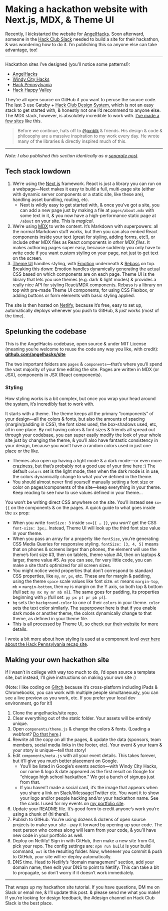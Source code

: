 
# Making a hackathon website with Next.js, MDX, & Theme UI

Recently, I kickstarted the website for [AngelHacks](https://angelhacks.org). Soon afterward, someone in the [Hack Club Slack](https://hackclub.com/community/) needed to build a site for their hackathon, & was wondering how to do it. I’m publishing this so anyone else can take advantage, too!

***

Hackathon sites I’ve designed (you’ll notice some patterns!):

<LinkList>

- [AngelHacks](https://angelhacks.org)
- [Windy City Hacks](https://windyhacks.com)
- [Hack Pennsylvania](https://2019.hackpenn.com)
- [Hack Happy Valley](https://hackhappyvalley.com)

</LinkList>

They’re all open source on GitHub if you want to peruse the source code. The last 3 use Gatsby + [Hack Club Design System](https://design.hackclub.com), which is not an easy stack to get started with, & honestly not one I’d recommend to anyone else. The MDX stack, however, is absolutely incredible to work with. [I’ve made a few sites](https://notebook.lachlanjc.me/2019-09-06_my_websites_look_the_same/) like this.

> Before we continue, hats off to [@jxnblk](https://jxnblk.com) & friends. His design & code & philosophy are a massive inspiration to my work every day. He wrote many of the libraries & directly inspired much of this.

***

*Note: I also published this section identically as a [separate post](https://notebook.lachlanjc.me/2019-09-06_explaining_next_mdx_theme_ui/).*

## Tech stack lowdown

1. We’re using the [Next.js](https://nextjs.org/) framework. React is just a library you can run on a webpage—Next makes it easy to build a full, multi-page site (either with dynamic server components or a static site, like these are), handling asset bundling, routing, etc.
	  - Next is wildly easy to get started with, & once you’ve got a site, you can add a new page just by making a file at `pages/about.mdx` with some text in it, & you now have a high-performance static page at `/about` on your site. This is *magical*.
2. We’re using [MDX](https://mdxjs.com) to write content. It’s Markdown with superpowers: all the normal Markdown stuff works, but then you can also embed React components inside your text (great for styling, adding forms, etc!), or include other MDX files as React components *in other MDX files*. It makes authoring pages super easy, because suddenly you only have to write code if you want custom styling on your page, not just to get text on the screen.
3. [Theme UI](https://theme-ui.com) handles styling, with [Emotion](https://emotion.sh) underneath & [Rebass](https://rebassjs.org) on top. Breaking this down: Emotion handles dynamically generating the actual CSS based on which components are on each page. Theme UI is the library that lets you use themes (e.g. dark & light modes) & provides a really nice API for styling React/MDX components. Rebass is a library on top with pre-made Theme UI components, for using CSS Flexbox, or adding buttons or form elements with basic styling applied.

The site is then hosted on [Netlify](https://netlify.com), because it’s free, easy to set up, automatically deploys whenever you push to GitHub, & *just works* (most of the time).

## Spelunking the codebase

This is the AngelHacks codebase, open source & under MIT License (meaning you’re welcome to reuse the code any way you like, with credit): [**github.com/angelhacks/site**](https://github.com/angelhacks/site)

The two important folders are `pages` & `components`—that’s where you’ll spend the vast majority of your time editing the site. Pages are written in MDX (or JSX), components in JSX (React components).

### Styling

How styling works is a bit complex, but once you wrap your head around the system, it’s incredibly fast to work with.

It starts with a theme. The theme keeps all the primary “components” of your design—all the colors & fonts, but also the amounts of spacing (margin/padding in CSS), the font sizes used, the box-shadows used, etc, all in one place. By not having colors & font sizes & friends all spread out through your codebase, you can super easily modify the look of your whole site just by changing the theme, & you’ll also have fantastic consistency in your design, because you won’t have a random colors used in just one place or the like.

- Themes also open up having a light mode & a dark mode—or even more craziness, but that’s probably not a good use of your time here :) The default `colors` set is the light mode, then when the dark mode is in use, the colors dynamically change to what you’ve defined in the theme.
- You should almost never find yourself manually setting a font size or color on pages/components of the site—keep everything in your theme. Keep reading to see how to use values defined in your theme…

You won’t be writing direct CSS anywhere on the site. You’ll instead see `sx={{` on the components & on the pages. A quick guide to what goes inside the `sx` prop:

- When you write `fontSize: 3` inside `sx={{ … }}`, you *won’t* get the CSS `font-size: 3px;`. Instead, Theme UI will look up the third font size value in your theme.
- When you pass an array for a property like `fontSize`, you’re generating CSS Media Queries for responsive styling. `fontSize: [3, 4, 5]` means that on phones & screens larger than phones, the element will use the theme’s font size #3, then on tablets, theme value #4, then on laptops & larger, theme value #5. As you can see, for very little code, you can make a site that’s optimized for all screen sizes.
- You might notice weird properties that don’t correspond to standard CSS properties, like `my`, `mr`, `px`, etc. These are for margin & padding, using the theme `space` scale values like font size. `mt` means `margin-top`, `mb` = `margin-bottom`, then `my` is margin on the Y axis, so both top & bottom (full set: `my mx my mr mb ml`). The same goes for padding, its properties beginning with `p` (full set: `py px pt pr pb pl`).
- `bg` sets the `background-color` to one of their `colors` in your theme. `color` sets the text color similarly. The superpower here is that if you enable dark mode or another theme, the colors dynamically change to that theme, as defined in your theme file.
- This is all processed by Theme UI, so [check our their website](https://theme-ui.com) for more details.

I wrote a bit more about how styling is used at a component level [over here about the Hack Pennsylvania recap site](https://notebook.lachlanjc.me/2019-08-15_hack_penn_site/).

## Making your own hackathon site

If I wasn’t in college with way too much to do, I’d open source a template site, but instead, I’ll give instructions on making your own site :)

(Note: I like coding on [Glitch](https://glitch.com) because it’s cross-platform including iPads & Chromebooks, you can work with multiple people simultaneously, you can see a live preview as you work, etc. If you prefer your local dev environment, go for it!)

1. Clone the angelhacks/site repo.
2. Clear everything out of the static folder. Your assets will be entirely unique.
3. Open `components/theme.js` & change the colors & fonts. (Loading a webfont? [Do that here](https://github.com/angelhacks/site/blob/master/pages/_app.js#L28).)
4. Rewrite all the copy on all the pages, & update the data (sponsors, team members, social media links in the footer, etc). Your event & your team & your story is unique—tell that story!
5. Edit `components/meta.js` with all your event details. This takes forever, but it’ll give you much better placement on Google.
    - You’ll be listed in Google’s events section—with Windy CIty Hacks, our name & logo & date appeared as the first result on Google for “chicago high school hackathon.” We got a bunch of signups just from that.
    - If you haven’t made a social card, it’s the image that appears when you share a link on Slack/iMessage/Twitter etc. You want it to show your logo and/or people hacking and/or your hackathon name. See the cards I used for my events on [my portfolio site](https://lachlanjc.me).
7. Update your README file. It’s good form to credit anyone’s work you’re using a chunk of (hi there!).
8. Publish to GitHub. You’re using dozens & dozens of open source projects to make your site—pay it forward by opening up your code. The next person who comes along will learn from your code, & you’ll have new code in your portfolio as well.
9. Deploy on Netlify! Sign in with GitHub, then make a new site from Git, pick your repo. The config settings are: `npm run build` is your build command, `out` is the resulting folder. Now, whenever you commit & push to GitHub, your site will re-deploy automatically.
10. DNS time. Head to Netlify’s “domain management” section, add your domain name, then edit your DNS to point to Netlify. This can take a bit to propagate, so don’t worry if it doesn’t work immediately.

***

That wraps up my hackathon site tutorial. If you have questions, DM me on Slack or email me, & I’ll update this post. & please send me what you make! If you’re looking for design feedback, the #design channel on Hack Club Slack is the best place.
